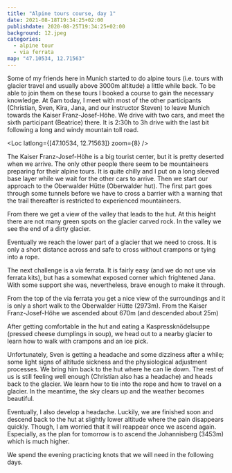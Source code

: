 ```yaml
---
title: "Alpine tours course, day 1"
date: 2021-08-18T19:34:25+02:00
publishdate: 2020-08-25T19:34:25+02:00
background: 12.jpeg
categories:
  - alpine tour
  - via ferrata
map: "47.10534, 12.71563"
---
```


Some of my friends here in Munich started to do alpine tours (i.e. tours with
glacier travel and usually above 3000m altitude) a little while back. To be able
to join them on these tours I booked a course to gain the necessary knowledge.
At 6am today, I meet with most of the other participants (Christian, Sven, Kira,
Jana, and our instructor Steven) to leave Munich towards the Kaiser
Franz-Josef-Höhe. We drive with two cars, and meet the sixth participant
(Beatrice) there. It is 2:30h to 3h drive with the last bit following a long
and windy mountain toll road.

<Loc latlong={[47.10534, 12.71563]} zoom={8} />

The Kaiser Franz-Josef-Höhe is a big tourist center, but it is pretty deserted
when we arrive. The only other people there seem to be mountaineers preparing
for their alpine tours. It is quite chilly and I put on a long sleeved base
layer while we wait for the other cars to arrive. Then we start our approach to
the Oberwalder Hütte (Oberwalder hut). The first part goes through some tunnels
before we have to cross a barrier with a warning that the trail thereafter is
restricted to experienced mountaineers.

From there we get a view of the valley that leads to the hut. At this height
there are not many green spots on the glacier carved rock. In the valley we see
the end of a dirty glacier.

<Gallery>
  <Rimg
    src="1.jpeg"
    alt="View of the valley below the Kaiser Franz-Josef-Höhe."
  />
  <Rimg
    src="2.jpeg"
    alt="View of the valley below the Kaiser Franz-Josef-Höhe."
  />
  <Rimg src="3.jpeg" alt="Learning about glaciers." />
  <Rimg src="4.jpeg" alt="The approach to the Oberwalder Hütte." />
</Gallery>

Eventually we reach the lower part of a glacier that we need to cross. It is
only a short distance across and safe to cross without crampons or tying into
a rope.

<Gallery>
  <Rimg src="5.jpeg" alt="The small glacier that we had to cross." />
  <Rimg src="6.jpeg" alt="View back near the glacier." />
</Gallery>

The next challenge is a via ferrata. It is fairly easy (and we do not use via
ferrata kits), but has a somewhat exposed corner which frightened Jana. With
some support she was, nevertheless, brave enough to make it through.

<Rimg src="IMG_20210822_113910.jpeg" alt="" />

From the top of the via ferrata you get a nice view of the surroundings and it
is only a short walk to the Oberwalder Hütte (2973m). From the Kaiser
Franz-Josef-Höhe we ascended about 670m (and descended about 25m)

<Pano src="1.jpeg" alt="View near the Oberwalder Hütte." />

<Rimg src="12.jpeg" alt="The last few meters to the Oberwalder Hütte." />

After getting comfortable in the hut and eating a Kaspressknödelsuppe (pressed
cheese dumplings in soup), we head out to a nearby glacier to learn how to walk
with crampons and an ice pick.

<Gallery>
  <Rimg src="P1431360.jpeg" alt="Me with an ice pick." />
  <Rimg src="P1431365.jpeg" alt="Me and Christian with ice picks." />
</Gallery>

<Rimg src="P1431397.jpeg" alt="Glacier" />

Unfortunately, Sven is getting a headache and some dizziness
after a while; some light signs of altitude sickness and the physiological
adjustment processes. We bring him back to the hut where he can lie down. The
rest of us is still feeling well enough (Christian also has a headache) and
heads back to the glacier. We learn how to tie into the rope and how
to travel on a glacier. In the meantime, the sky clears up and the weather
becomes beautiful.

<Pano src="2.jpeg" alt="The view from the Oberwalder Hütte." />

<Gallery>
  <Rimg src="14.jpeg" alt="At the hut's front porch." />
  <Rimg src="P1431382.jpeg" alt="Looking at the map." />
  <Rimg src="P1431385.jpeg" alt="Chilling at the hut." />
</Gallery>

Eventually, I also develop a headache. Luckily, we are finished soon and descend
back to the hut at slightly lower altitude where the pain disappears quickly.
Though, I am worried that it will reappear once we ascend again. Especially, as
the plan for tomorrow is to ascend the Johannisberg (3453m) which is much
higher.

We spend the evening practicing knots that we will need in the following days.

<Rimg src="P1431386.jpeg" caption="The Großglockner in the clouds." />

<Nextday />
